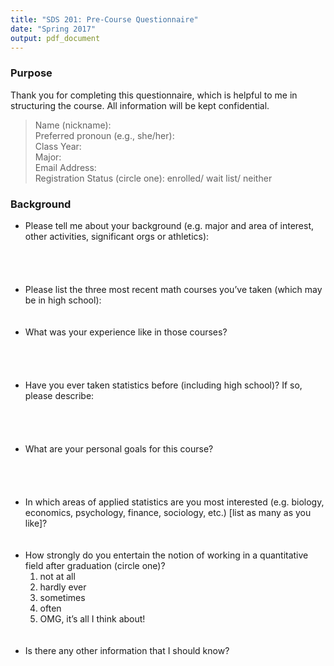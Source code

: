 ```yaml
---
title: "SDS 201: Pre-Course Questionnaire"
date: "Spring 2017"
output: pdf_document
---
```


### Purpose 
Thank you for completing this questionnaire, which is helpful to me in structuring the course. All information will be kept confidential.  

> Name (nickname):  
> Preferred pronoun (e.g., she/her):  
> Class Year:  
> Major:  
> Email Address:  
> Registration Status (circle one): enrolled/ wait list/ neither  

### Background 
  + Please tell me about your background (e.g. major and area of interest, other activities, significant orgs or athletics):  
  <br>  
  <br>  
  + Please list the three most recent math courses you’ve taken (which may be in high school):  
  <br>  
  + What was your experience like in those courses?  
  <br>  
  <br>  
  + Have you ever taken statistics before (including high school)? If so, please describe:  
  <br>  
  <br>  
  + What are your personal goals for this course?  
  <br>  
  <br>  
  + In which areas of applied statistics are you most interested (e.g. biology, economics, psychology, finance, sociology, etc.) [list as many as you like]?  
  <br>  
  + How strongly do you entertain the notion of working in a quantitative field after graduation (circle one)?  
    1.  not at all 
    2.  hardly ever 
    3.  sometimes 
    4.  often
    5.  OMG, it’s all I think about!   
  <br>  
  + Is there any other information that I should know?  

